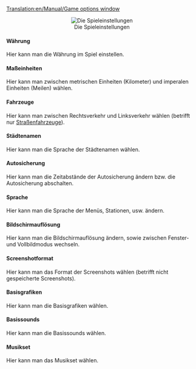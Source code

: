 [[Translation:en/Manual/Game options window]]
{{de/Inhaltsverzeichnis}}
<center>[[File:de/Manual/Spieleinstellungen.jpeg|center|frame|Die Spieleinstellungen]]</center>

====Währung====

Hier kann man die Währung im Spiel einstellen.

====Maßeinheiten====

Hier kann man zwischen metrischen Einheiten (Kilometer) und imperalen Einheiten (Meilen) wählen.

====Fahrzeuge====

Hier kann man zwischen Rechtsverkehr und Linksverkehr wählen (betrifft nur [[de/Manual/Straßenfahrzeuge|Straßenfahrzeuge]]).

====Städtenamen====

Hier kann man die Sprache der Städtenamen wählen.

====Autosicherung====

Hier kann man die Zeitabstände der Autosicherung ändern bzw. die Autosicherung abschalten.

====Sprache====

Hier kann man die Sprache der Menüs, Stationen, usw. ändern.

====Bildschirmauflösung====

Hier kann man die Bildschirmauflösung ändern, sowie zwischen Fenster- und Vollbildmodus wechseln.

====Screenshotformat====

Hier kann man das Format der Screenshots wählen (betrifft nicht gespeicherte Screenshots).

====Basisgrafiken====

Hier kann man die Basisgrafiken wählen.

====Basissounds====

Hier kann man die Basissounds wählen.

====Musikset====

Hier kann man das Musikset wählen.

